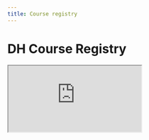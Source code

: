 ```yaml
---
title: Course registry
---
```


# DH Course Registry

<IFrame
  src="https://dhcr.clarin-dariah.eu/iframe"
  title="DH Course Registry"
  style={{ flex: '1 0 60rem' }}
/>

